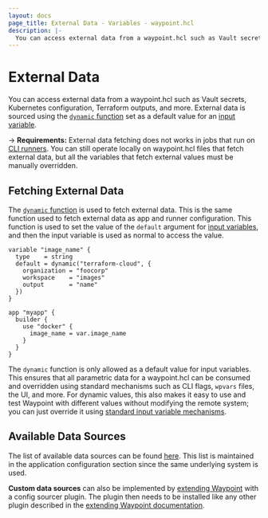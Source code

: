 ```yaml
---
layout: docs
page_title: External Data - Variables - waypoint.hcl
description: |-
  You can access external data from a waypoint.hcl such as Vault secrets, Kubernetes configuration, Terraform outputs, and more.
---
```


# External Data

You can access external data from a waypoint.hcl such as Vault secrets,
Kubernetes configuration, Terraform outputs, and more. External data is
sourced using the
[`dynamic` function](/waypoint/docs/app-config/dynamic#setting-dynamic-values-via-waypoint-hcl)
set as a default value for an
[input variable](/waypoint/docs/waypoint-hcl/variables/input).

-> **Requirements:** External data fetching does not works in jobs that run
on [CLI runners](/waypoint/docs/extending-waypoint). You can still operate locally
on waypoint.hcl files that fetch external data, but all the variables that fetch
external values must be manually overridden.

## Fetching External Data

The
[`dynamic` function](/waypoint/docs/app-config/dynamic#setting-dynamic-values-via-waypoint-hcl)
is used to fetch external data. This is the same function used to fetch
external data as app and runner configuration. This function is used to set
the value of the `default` argument for
[input variables](/waypoint/docs/waypoint-hcl/variables/input), and then the input
variable is used as normal to access the value.

```hcl
variable "image_name" {
  type    = string
  default = dynamic("terraform-cloud", {
    organization = "foocorp"
    workspace    = "images"
    output       = "name"
  })
}

app "myapp" {
  builder {
    use "docker" {
      image_name = var.image_name
    }
  }
}
```

The `dynamic` function is only allowed as a default value for input variables.
This ensures that all parametric data for a waypoint.hcl can be consumed
and overridden using standard mechanisms such as CLI flags, `wpvars` files,
the UI, and more. For dynamic values, this also makes it easy to use and test
Waypoint with different values without modifying the remote system; you can
just override it using [standard input variable mechanisms](/waypoint/docs/waypoint-hcl/variables/input#assigning-values-to-custom-input-variables).

## Available Data Sources

The list of available data sources can be found
[here](/waypoint/docs/app-config/dynamic#configuration-sources). This list is maintained
in the application configuration section since the same underlying system is used.

**Custom data sources** can also be implemented by
[extending Waypoint](/waypoint/docs/extending-waypoint) with a config sourcer plugin.
The plugin then needs to be installed like any other plugin described in the
[extending Waypoint documentation](/waypoint/docs/extending-waypoint).
